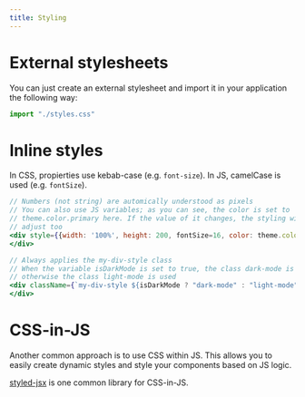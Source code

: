 ```yaml
---
title: Styling
---
```


# External stylesheets

You can just create an external stylesheet and import it in your application the
following way:

```js title=index.js
import "./styles.css"
```

# Inline styles

In CSS, propierties use kebab-case (e.g. `font-size`).
In JS, camelCase is used (e.g. `fontSize`).

```jsx
// Numbers (not string) are automically understood as pixels
// You can also use JS variables; as you can see, the color is set to
// theme.color.primary here. If the value of it changes, the styling will
// adjust too
<div style={{width: '100%', height: 200, fontSize=16, color: theme.color.primary}}>
</div>

// Always applies the my-div-style class
// When the variable isDarkMode is set to true, the class dark-mode is added,
// otherwise the class light-mode is used
<div className={`my-div-style ${isDarkMode ? "dark-mode" : "light-mode" }`}>
</div>
```

# CSS-in-JS

Another common approach is to use CSS within JS.
This allows you to easily create dynamic styles and style your components based
on JS logic.

[styled-jsx](advanced/styled-jsx) is one common library for CSS-in-JS.
